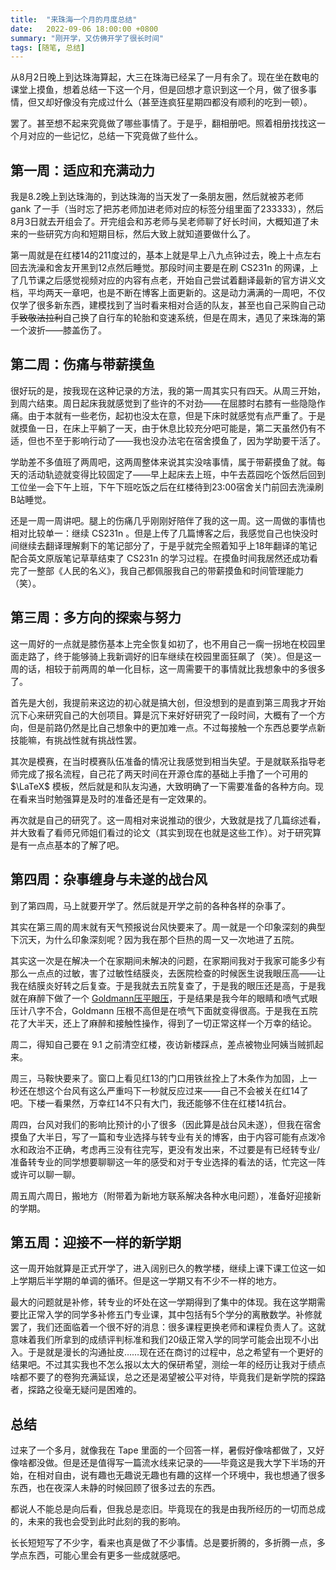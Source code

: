 ```yaml
---
title:  "来珠海一个月的月度总结"
date:   2022-09-06 18:00:00 +0800
summary: "刚开学，又仿佛开学了很长时间"
tags: [随笔, 总结]
---
```


从8月2日晚上到达珠海算起，大三在珠海已经呆了一月有余了。现在坐在数电的课堂上摸鱼，想着总结一下这一个月，但是回想才意识到这一个月，做了很多事情，但又却好像没有完成过什么（甚至连疯狂星期四都没有顺利的吃到一顿）。

罢了。甚至想不起来究竟做了哪些事情了。于是乎，翻相册吧。照着相册找找这一个月对应的一些记忆，总结一下究竟做了些什么。

## 第一周：适应和充满动力

我是8.2晚上到达珠海的，到达珠海的当天发了一条朋友圈，然后就被苏老师 gank 了一手（当时忘了把苏老师加进老师对应的标签分组里面了233333），然后8月3日就去开组会了。开完组会和苏老师与吴老师聊了好长时间，大概知道了未来的一些研究方向和短期目标，然后大致上就知道要做什么了。

第一周就是在红楼14的211度过的，基本上就是早上八九点钟过去，晚上十点左右回去洗澡和舍友开黑到12点然后睡觉。那段时间主要是在刷 CS231n 的网课，上了几节课之后感觉视频对应的内容有点老，开始自己尝试着翻译最新的官方讲义文档，平均两天一章吧，也是不断在博客上面更新的。这是动力满满的一周吧，不仅仅学了很多新东西，建模找到了当时看来相对合适的队友，甚至也自己采购自己动手<del>致敬法拉利</del>自己换了自行车的轮胎和变速系统，但是在周末，遇见了来珠海的第一个波折——膝盖伤了。

## 第二周：伤痛与带薪摸鱼

很好玩的是，按我现在这种记录的方法，我的第一周其实只有四天。从周三开始，到周六结束。周日起床我就感觉到了些许的不对劲——在屈膝时右膝有一些隐隐作痛。由于本就有一些老伤，起初也没太在意，但是下床时就感觉有点严重了。于是就摸鱼一日，在床上平躺了一天，由于休息比较充分吧可能是，第二天虽然仍有不适，但也不至于影响行动了——我也没办法宅在宿舍摸鱼了，因为学助要干活了。

学助差不多值班了两周吧，这两周整体来说其实没啥事情，属于带薪摸鱼了就。每天的活动轨迹就变得比较固定了——早上起床去上班，中午去荔园吃个饭然后回到工位坐一会下午上班，下午下班吃饭之后在红楼待到23:00宿舍关门前回去洗澡刷B站睡觉。

还是一周一周讲吧。腿上的伤痛几乎刚刚好陪伴了我的这一周。这一周做的事情也相对比较单一：继续 CS231n 。但是上传了几篇博客之后，我感觉自己也快没时间继续去翻译理解剩下的笔记部分了，于是乎就完全照着知乎上18年翻译的笔记配合英文原版笔记草草结束了 CS231n 的学习过程。在摸鱼时间我居然还成功看完了一整部《人民的名义》，我自己都佩服我自己的带薪摸鱼和时间管理能力（笑）。

## 第三周：多方向的探索与努力

这一周好的一点就是膝伤基本上完全恢复如初了，也不用自己一瘸一拐地在校园里面走路了，终于能够骑上我新调好的旧车继续在校园里面狂飙了（笑）。但是这一周的话，相较于前两周的单一化目标，这一周需要干的事情就比我想象中的多很多了。

首先是大创，我提前来这边的初心就是搞大创，但没想到的是直到第三周我才开始沉下心来研究自己的大创项目。算是沉下来好好研究了一段时间，大概有了一个方向，但是前路仍然是比自己想象中的更加难一点。不过每接触一个东西总要学点新技能嘛，有挑战性就有挑战性罢。

其次是模赛，在当时模赛队伍准备的情况让我感觉到相当失望。于是就联系指导老师完成了报名流程，自己花了两天时间在开源仓库的基础上手撸了一个可用的 $\LaTeX$ 模板，然后就是和队友沟通，大致明确了一下需要准备的各种方向。现在看来当时勉强算是及时的准备还是有一定效果的。

再次就是自己的研究了。这一周相对来说推动的很少，大致就是找了几篇综述看，并大致看了看师兄师姐们看过的论文（其实到现在也就是这些工作）。对于研究算是有一点点基本的了解了吧。

## 第四周：杂事缠身与未遂的战台风

到了第四周，马上就要开学了。然后就是开学之前的各种各样的杂事了。

其实在第三周的周末就有天气预报说台风快要来了。周一就是一个印象深刻的典型下沉天，为什么印象深刻呢？因为我在那个巨热的周一又一次地进了五院。

其实这一次是在解决一个在家期间未解决的问题，在家期间我对于我家可能多少有那么一点点的过敏，害了过敏性结膜炎，去医院检查的时候医生说我眼压高——让我在结膜炎好转之后复查。于是我就去五院复查了，于是我的眼压还是高，于是我就在麻醉下做了一个 [Goldmann压平眼压](https://www.sciencedirect.com/topics/nursing-and-health-professions/goldmann-applanation-tonometer)，于是结果是我今年的眼睛和喷气式眼压计八字不合，Goldmann 压根不高但是在喷气下面就变得很高。于是我在五院花了大半天，还上了麻醉和接触性操作，得到了一切正常这样一个万幸的结论。

周二，得知自己要在 9.1 之前清空红楼，夜访新楼踩点，差点被物业阿姨当贼抓起来。

周三，马鞍快要来了。窗口上看见红13的门口用铁丝拴上了木条作为加固，上一秒还在想这个台风有这么严重吗下一秒就反应过来——自己不会被关在红14了吧。下楼一看果然，万幸红14不只有大门，我还能够不住在红楼14抗台。

周四，台风对我们的影响比预计的小了很多（因此算是战台风未遂），但我在宿舍摸鱼了大半日，写了一篇和专业选择与转专业有关的博客，由于内容可能有点泼冷水和政治不正确，考虑再三没有往完写，更没有发出来，不过要是有已经转专业/准备转专业的同学想要聊聊这一年的感受和对于专业选择的看法的话，忙完这一阵或许可以聊一聊。

周五周六周日，搬地方（附带着为新地方联系解决各种水电问题），准备好迎接新的学期。

## 第五周：迎接不一样的新学期

这一周开始就算是正式开学了，进入阔别已久的教学楼，继续上课下课工位这一如上学期后半学期的单调的循环。但是这一学期又有不少不一样的地方。

最大的问题就是补修，转专业的坏处在这一学期得到了集中的体现。我在这学期需要比正常入学的同学多补修五门专业课，其中包括有5个学分的离散数学。补修就罢了，我们还面临着一个很不好的消息：很多课程更换老师和课程负责人了。这就意味着我们所拿到的成绩评判标准和我们20级正常入学的同学可能会出现不小出入。于是就是漫长的沟通扯皮……现在还在商讨的过程中，总之希望有一个更好的结果吧。不过其实我也不怎么报以太大的保研希望，测绘一年的经历让我对于绩点啥都不要了的卷狗充满延误，总之还是渴望被公平对待，毕竟我们是新学院的探路者，探路之役毫无疑问是困难的。

## 总结

过来了一个多月，就像我在 Tape 里面的一个回答一样，暑假好像啥都做了，又好像啥都没做。但是还是值得写一篇流水线来记录的——毕竟这是我大学下半场的开始，在相对自由，说有趣也无趣说无趣也有趣的这样一个环境中，我也想通了很多东西，也在夜深人未静的时候回顾了很多过去的东西。

都说人不能总是向后看，但我总是恋旧。毕竟现在的我是由我所经历的一切而总成的，未来的我也会受到此时此刻的我的影响。

长长短短写了不少字，看来也真是做了不少事情。总是要折腾的，多折腾一点，多学点东西，可能心里会有更多一些成就感吧。
